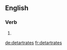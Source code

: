 {{also|détartrâtes}}
==English==

===Verb===
{{head|en|verb form}}

# {{en-third-person singular of|detartrate}}

[[de:detartrates]]
[[fr:detartrates]]